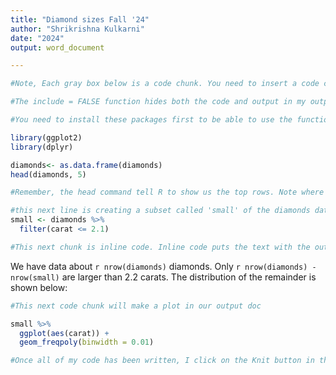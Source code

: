 ```yaml
---
title: "Diamond sizes Fall '24"
author: "Shrikrishna Kulkarni"
date: "2024"
output: word_document

---
```


``` r
#Note, Each gray box below is a code chunk. You need to insert a code chunk and put your R code in it. By setting echo = FALSE. this comment and any code will not show in my output document. If it were TRUE, the comment and code would appear. 
```

```r
#The include = FALSE function hides both the code and output in my output document. See what happens when you replace include=FALSE with echo=FALSE. In your final product, make sure this code chunk isn't displayed. 

#You need to install these packages first to be able to use the functions within them (if you have not installed them before). You can install them from the Tools tab or write a new code chunk: install.packages("package_name"). 

library(ggplot2)
library(dplyr)
```

``` r
diamonds<- as.data.frame(diamonds)
head(diamonds, 5)

#Remember, the head command tell R to show us the top rows. Note where the first 5 rows show up when you knit. They are not in your output word document because you have include=FALSE in this code chunk heading.

```

```r
#this next line is creating a subset called 'small' of the diamonds data
small <- diamonds %>% 
  filter(carat <= 2.1)
```

```r
#This next chunk is inline code. Inline code puts the text with the output of the code in my document.
```

We have data about `r nrow(diamonds)` diamonds. Only 
`r nrow(diamonds) - nrow(small)` are larger than
2.2 carats. The distribution of the remainder is shown
below:

``` r
#This next code chunk will make a plot in our output doc
```

```r
small %>% 
  ggplot(aes(carat)) + 
  geom_freqpoly(binwidth = 0.01)
```

```r
#Once all of my code has been written, I click on the Knit button in the tool bar above to produce my document.
```
